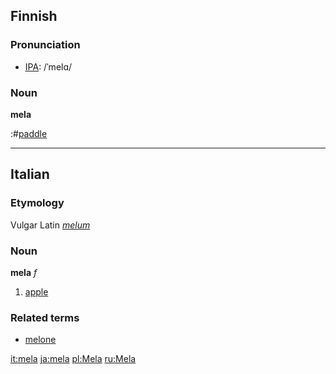 ==Finnish==

===Pronunciation===
*[[w:IPA|IPA]]: /ˈmel&#x0251;/

===Noun===
'''mela'''
:#[[paddle]]

-----

==Italian==
===Etymology===
Vulgar Latin ''[[melum]]''
===Noun===
'''mela''' ''f''

#[[apple]]

===Related terms===
*[[melone]]

[[it:mela]]
[[ja:mela]]
[[pl:Mela]]
[[ru:Mela]]
